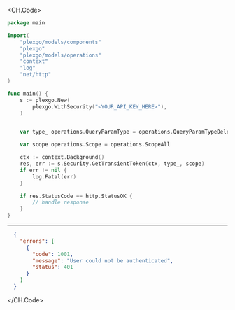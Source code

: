 
<CH.Code>
```go GetTransientToken.go
package main

import(
	"plexgo/models/components"
	"plexgo"
	"plexgo/models/operations"
	"context"
	"log"
	"net/http"
)

func main() {
    s := plexgo.New(
        plexgo.WithSecurity("<YOUR_API_KEY_HERE>"),
    )


    var type_ operations.QueryParamType = operations.QueryParamTypeDelegation

    var scope operations.Scope = operations.ScopeAll

    ctx := context.Background()
    res, err := s.Security.GetTransientToken(ctx, type_, scope)
    if err != nil {
        log.Fatal(err)
    }

    if res.StatusCode == http.StatusOK {
        // handle response
    }
}
```
---

```json Example Response
  {
    "errors": [
      {
        "code": 1001,
        "message": "User could not be authenticated",
        "status": 401
      }
    ]
  }
```
</CH.Code>
